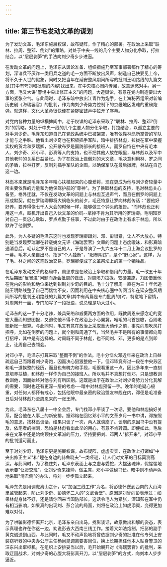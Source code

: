 ```yaml
---
---
---
```

title: 第三节毛发动文革的谋划
---



为了发动文革，毛泽东施展权谋，故布疑阵，作了精心的部署。在政治上采取"联林、拉周、整邓、倒刘"的策略，对处于中央一线的几个主要人物分化争取，打拉结合，以"层层剥笋"的手法向刘少奇步步进逼。

在发动文革的问题上，毛泽东从舆论准备、组织措施乃至军事部署都作了精心的筹划，深谙兵不厌诈一类用兵之道的毛一方面不断放出风声，制造自己快要见上帝，将不久于人世的假象，同时又把当年在延安整风期间所写的批判王明路线的九篇文章(其中有夸刘和批周的内容)找出来，在中央核心圈内传阅，故意迷惑对手。另一方面，毛又大讲"警惕中央出修正主义"的问题，大造舆论，有意在党内制造要出大事的紧张空气。与此同时，毛泽东暗中放出江青作为炮手，在上海秘密组织对新编历史剧《海瑞罢官》的批判，作为向刘少奇势力控制下的京畿地区发难的重磅炮弹。就这样，文化大革命很快便在紧锣密鼓声中拉开了序幕。

对党内各种力量的纵横捭阖中，老于权谋的毛泽东采取了"联林、拉周、整邓?倒刘"的策略，对处于中央一线的几个主要人物分化争取，打拉结合，以孤立主要的对手刘少奇。毛泽东知道自己在党政系统中已被架空，唯有依靠林彪所掌管的军队才能与之争胜。他看出刘少奇也在积极插手军队，暗中排挤林彪，拉拢在军中掌握实权的贺龙和罗瑞卿，公开散布罗是国防部长的接班人。而罗自恃在中央有毛本人、刘少奇、邓小平、彭真等人的支持，也不把其他人放在眼里，与林彪以及军中其他老帅的关系日益紧张。为了在政治上做倒刘的大文章，毛决意利用林、罗之间的矛盾，拉林打罗，反制刘插手军队的企图，以确保军队在最后摊牌，林站在自己这一边。

林彪本来就是毛泽东多年精心扶植起来的心腹爱将，现在更成为他与刘少奇较量中所主要依靠的力量和为他保驾护航的"尊神"。为了换取林彪的支持，毛对林彪关心备至，格外迁就，不仅在发动文革的问题上与林彪互通声气，而且在倒罗的问题上形成默契，就在罗瑞卿即将大祸临头的前夕，毛还特意让罗向林彪传话："要他好好养，要养得像七千人大会的时候一样，能够做三个钟头的报告。"而林彪也正利用这一点，趁机开出自己入伙文革的价码--拿掉不肯为其所用的罗瑞卿。毛明知罗对自己一贯忠心耿耿，罗点点勤于任事，不过此时由于在政治上有求于林彪，所以默许了他倒罗。

此外，为人多疑的毛泽东这时也发现罗瑞卿跟刘、邓、彭很紧，让人不大放心。特别是当发现罗瑞卿在转载姚文元评《海瑞罢官》文章的问题上态度暧昧，和彭真暗通消息后，毛认定罗不是自己的人，于是导演了一九六五年十二月上海会议批罗的一幕。毛本人亲自出马，指罗"个人独断"，"阳奉阴违"，是个"野心家"。这样，为了毛、林之间的这笔政治交易，罗瑞卿便成了文革祭坛上的第一个牺牲品。

在毛泽东发动文革的格局中，周思求是在政治上争取和借用的力量。毛一改五十年代后期因"反冒进"问题而逢会批周的做法，对周竭力拉拢，软硬兼施，力图借重他在党内的影响和地位来达到钳制刘少奇的目的。毛十分了解周一直在为三十年代追随王明路线整了自己而惴惴不安，因而利用在中央核心圈中传阅当年在延安整风期间所写的批判王明路线的九篇文章(其中有两篇是专门批周的)时，特意笔下留情，对周网开一面，专门加写了一段批语，说总理是功大过小。

毛泽东的这一手十分老辣，兼具笼络和威慑两方面的作用，既教周恩来感念毛的宽宏大量而知恩图报，又迫使他不得不在政治上小心翼冀，唯毛的马首是瞻，否则老账新账一起算。与此同时，毛又有意在政治上采取重大动作之前，事先向周吹风打招呼，比如在倒罗的问题上，就个别和周通了气，当然毛并不是所有的事情都向周打招呼，其中是有选择的。对周既不同于林彪，也不同刘、邓，更多的是点到即止，让周自己去领会。

对邓小平，毛泽东打算采取"整而不倒"的作法。毛十分恼火邓近年来在政治上日益疏远自己而跟着刘少奇跑，因而决心狠狠整他一下。但邓毕竟有过一段在中央苏区和毛一道挨整的经历，而且也有魄力和手段，毛很看重这一点，因此多年来一直刻意培养扶植，和林彪一样作为自己的接班人。所以毛并不真想打倒邓，只是想教训教训他，因而始终对他与刘有所区别。这既是出于在政治上对刘少奇势力分化瓦解的需要，同时也还有更深一层的考虑-一暗中对林彪预留一手。晚年的毛疑心极重，对任何人都怀有戒心，包括他眼中最亲密的政治盟友林彪在内，邓便是毛准备日后对付林彪乃至周恩来的一张王牌。

为此，毛泽东在八届十一中全会后，专门找邓小平谈了一次话，要他和林彪搞好关系，配合他在人事上的新安排。据邓榕在回忆邓小平的文革岁月一书中讲，邓按照毛的意思，找林彪谈话，结果只谈了一次，两人就谈崩了。谈崩的原因书中没有提及，依笔者的揣测，恐怕是林彪看出此举的用心，有意不肯转圆。即便如此，毛后来在文革中还是始终顶住文革派的压力，坚持要把刘、邓两人"拆开来"，对邓小平的批判适可而止。

至于对刘少奇，毛泽东更是施展权谋，故布疑阵，虚虚实实，在政治上打诸如"中央出修正主义"和"睡在身边的赫鲁晓夫"一类哑谜，让人们对文革的目标莫测高深。与此同时，为了稳住刘，毛泽东表面上与之虚与委蛇，大摆迷魂阵，假惺惺地表示要"让贤交班"，让刘少奇来挂帅，做主席，邓小平做秘书长。暗中则不动声色地采取"清君侧"的办法，将刘一步步孤立起来。

毛泽东先是用调虎离山之计，以"加强三线工作"为名，将彭德怀送到西南的大山沟里监管起来，防止刘少奇、彭德怀二人的"文武合壁"。原因是刘曾向彭表示过：如果林彪身体不好，还是请你回来当国防部长。这话令毛人为紧张，深知彭在军中仍有相当影响，如果真的出现刘、彭合流的局面，刘将在政治上如虎添翼，变得更加难以对付。

为了哄骗彭德怀离开北京，毛泽东亲自出马，找彭谈话，故意做出和解的姿态，表示真理也许在你这一边，劝说彭去大西南三线工作。接着又如法炮制，把彭的副手黄克诚送到山西。与此同时，毛又不动声色地将曾依据刘少奇的批准在他专列上安装窃听器的中央办公厅主任杨尚昆调离要害岗位，换上长期担任他本人贴身警卫的汪东兴出窜枢机。在组织上安排妥当以后，毛开始展开对《海瑞罢官》的批判，采取迂回战术，对刘少奇的心腹大将彭真开刀，以"层层剥笋"的方式，向刘本人步步逼近。